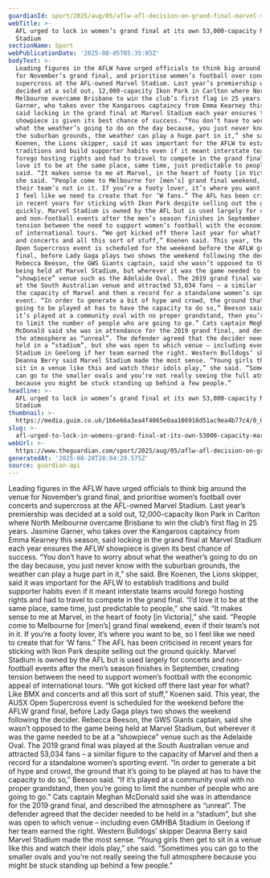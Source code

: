 ```yaml
---
guardianId: sport/2025/aug/05/aflw-afl-decision-on-grand-final-marvel-stadium
webTitle: >-
  AFL urged to lock in women’s grand final at its own 53,000-capacity Marvel
  Stadium
sectionName: Sport
webPublicationDate: '2025-08-05T05:35:05Z'
bodyText: >-
  Leading figures in the AFLW have urged officials to think big around the venue
  for November’s grand final, and prioritise women’s football over concerts and
  supercross at the AFL-owned Marvel Stadium. Last year’s premiership was
  decided at a sold out, 12,000-capacity Ikon Park in Carlton where North
  Melbourne overcame Brisbane to win the club’s first flag in 25 years. Jasmine
  Garner, who takes over the Kangaroos captaincy from Emma Kearney this season,
  said locking in the grand final at Marvel Stadium each year ensures the AFLW
  showpiece is given its best chance of success. “You don’t have to worry about
  what the weather’s going to do on the day because, you just never know with
  the suburban grounds, the weather can play a huge part in it,” she said. Bre
  Koenen, the Lions skipper, said it was important for the AFLW to establish
  traditions and build supporter habits even if it meant interstate teams would
  forego hosting rights and had to travel to compete in the grand final. “I’d
  love it to be at the same place, same time, just predictable to people,” she
  said. “It makes sense to me at Marvel, in the heart of footy [in Victoria],”
  she said. “People come to Melbourne for [men’s] grand final weekend, even if
  their team’s not in it. If you’re a footy lover, it’s where you want to be, so
  I feel like we need to create that for ‘W fans.” The AFL has been criticised
  in recent years for sticking with Ikon Park despite selling out the ground
  quickly. Marvel Stadium is owned by the AFL but is used largely for concerts
  and non-football events after the men’s season finishes in September, creating
  tension between the need to support women’s football with the economic appeal
  of international tours. “We got kicked off there last year for what? Like BMX
  and concerts and all this sort of stuff,” Koenen said. This year, the AUSX
  Open Supercross event is scheduled for the weekend before the AFLW grand
  final, before Lady Gaga plays two shows the weekend following the decider.
  Rebecca Beeson, the GWS Giants captain, said she wasn’t opposed to the game
  being held at Marvel Stadium, but wherever it was the game needed to be at a
  “showpiece” venue such as the Adelaide Oval. The 2019 grand final was played
  at the South Australian venue and attracted 53,034 fans – a similar figure to
  the capacity of Marvel and then a record for a standalone women’s sporting
  event. “In order to generate a bit of hype and crowd, the ground that it’s
  going to be played at has to have the capacity to do so,” Beeson said. “If
  it’s played at a community oval with no proper grandstand, then you’re going
  to limit the number of people who are going to go.” Cats captain Meghan
  McDonald said she was in attendance for the 2019 grand final, and described
  the atmosphere as “unreal”. The defender agreed that the decider needed to be
  held in a “stadium”, but she was open to which venue – including even GMHBA
  Stadium in Geelong if her team earned the right. Western Bulldogs’ skipper
  Deanna Berry said Marvel Stadium made the most sense. “Young girls then get to
  sit in a venue like this and watch their idols play,” she said. “Sometimes you
  can go to the smaller ovals and you’re not really seeing the full atmosphere
  because you might be stuck standing up behind a few people.”
headline: >-
  AFL urged to lock in women’s grand final at its own 53,000-capacity Marvel
  Stadium
thumbnail: >-
  https://media.guim.co.uk/1b6e66a3ea4f4065e0aa106918d51ac9ea4b77c4/0_0_1600_1281/500.jpg
slug: >-
  afl-urged-to-lock-in-womens-grand-final-at-its-own-53000-capacity-marvel-stadium
webUrl: >-
  https://www.theguardian.com/sport/2025/aug/05/aflw-afl-decision-on-grand-final-marvel-stadium
generatedAt: '2025-08-28T20:04:29.575Z'
source: guardian-api
---
```

Leading figures in the AFLW have urged officials to think big around the venue for November’s grand final, and prioritise women’s football over concerts and supercross at the AFL-owned Marvel Stadium. Last year’s premiership was decided at a sold out, 12,000-capacity Ikon Park in Carlton where North Melbourne overcame Brisbane to win the club’s first flag in 25 years. Jasmine Garner, who takes over the Kangaroos captaincy from Emma Kearney this season, said locking in the grand final at Marvel Stadium each year ensures the AFLW showpiece is given its best chance of success. “You don’t have to worry about what the weather’s going to do on the day because, you just never know with the suburban grounds, the weather can play a huge part in it,” she said. Bre Koenen, the Lions skipper, said it was important for the AFLW to establish traditions and build supporter habits even if it meant interstate teams would forego hosting rights and had to travel to compete in the grand final. “I’d love it to be at the same place, same time, just predictable to people,” she said. “It makes sense to me at Marvel, in the heart of footy [in Victoria],” she said. “People come to Melbourne for [men’s] grand final weekend, even if their team’s not in it. If you’re a footy lover, it’s where you want to be, so I feel like we need to create that for ‘W fans.” The AFL has been criticised in recent years for sticking with Ikon Park despite selling out the ground quickly. Marvel Stadium is owned by the AFL but is used largely for concerts and non-football events after the men’s season finishes in September, creating tension between the need to support women’s football with the economic appeal of international tours. “We got kicked off there last year for what? Like BMX and concerts and all this sort of stuff,” Koenen said. This year, the AUSX Open Supercross event is scheduled for the weekend before the AFLW grand final, before Lady Gaga plays two shows the weekend following the decider. Rebecca Beeson, the GWS Giants captain, said she wasn’t opposed to the game being held at Marvel Stadium, but wherever it was the game needed to be at a “showpiece” venue such as the Adelaide Oval. The 2019 grand final was played at the South Australian venue and attracted 53,034 fans – a similar figure to the capacity of Marvel and then a record for a standalone women’s sporting event. “In order to generate a bit of hype and crowd, the ground that it’s going to be played at has to have the capacity to do so,” Beeson said. “If it’s played at a community oval with no proper grandstand, then you’re going to limit the number of people who are going to go.” Cats captain Meghan McDonald said she was in attendance for the 2019 grand final, and described the atmosphere as “unreal”. The defender agreed that the decider needed to be held in a “stadium”, but she was open to which venue – including even GMHBA Stadium in Geelong if her team earned the right. Western Bulldogs’ skipper Deanna Berry said Marvel Stadium made the most sense. “Young girls then get to sit in a venue like this and watch their idols play,” she said. “Sometimes you can go to the smaller ovals and you’re not really seeing the full atmosphere because you might be stuck standing up behind a few people.”

